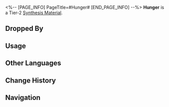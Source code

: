 <%-- [PAGE_INFO]
PageTitle=#Hunger#
[END_PAGE_INFO] --%>
{{Item Infobox
|id          = 181015
|image       = Item Hunger.png
|type        = Synthesis Material
|invCategory = Other Materials
|rarity      = 2
|effect      = Tier 2 Synthesis Material
|description = In Penacony, "hunger" is an expensive spice that can make any food in the Dreamscape irresistible.<br />In the world beyond dreams, "hunger" is the smile on the lips of death.
|source1     = [[The Reverie Hotel: Memory Zone Meme "Heartbreaker" or other enemies]]
|source2     = [[Penacony: Destructible Objects]]
}}
{{Description|''"They say hunger is the best seasoning, but I just want to fill my stomach."''}}
'''Hunger''' is a Tier-2 [[Synthesis Material]].

==Dropped By==
{{Dropped By}}

==Usage==
{{Craft Usage}}

==Other Languages==
{{Other Languages
|en   = Hunger
|zhs  = 饥饿
|zht  = 饑餓
|ja   = 飢餓
|ko   = 허기
|es   = Hambre
|fr   = Faim
|ru   = Голод
|th   = Hunger
|vi   = Đói Bụng
|de   = Hunger
|id   = Hunger
|pt   = Fome
}}

==Change History==
{{Change History|2.0}}

==Navigation==
{{Synthesis Material Navbox}}